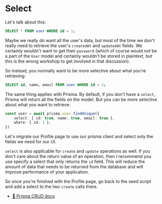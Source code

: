 # Select

<EpicVideo url="https://www.epicweb.dev/workshops/data-modeling-deep-dive/querying-data/transitioning-to-real-database-with-prisma-api" />

Let's talk about this:

```sql
SELECT * FROM user WHERE id = 1;
```

Maybe we really _do_ want all the user's data, but most of the time we don't
really need to retrieve the user's `createdAt` and `updatedAt` fields. We
certainly wouldn't want to get their `password` (which of course would _not_ be
a part of the `User` model and certainly wouldn't be stored in plaintext, but
this is the wrong workshop to get involved in that discussion).

So instead, you normally want to be more selective about what you're retrieving:

```sql
SELECT id, name, email FROM user WHERE id = 1;
```

The same thing applies with Prisma. By default, if you don't have a `select`,
Prisma will return all the fields on the model. But you can be more selective
about what you want to retrieve:

```ts
const user = await prisma.user.findUnique({
	select: { id: true, name: true, email: true },
	where: { id: 1 },
})
```

Let's migrate our Profile page to use our prisma client and select only the
fields we need for our UI.

`select` is also applicable for `create` and `update` operations as well. If you
don't care about the return value of an operation, then I recommend you use
specify a select that only returns the `id` field. This will reduce the amount
of data that needs to be returned from the database and will improve performance
of your application.

So once you're finished with the Profile page, go back to the seed script and
add a select to the two `create` calls there.

- [📜 Prisma CRUD docs](https://www.prisma.io/docs/concepts/components/prisma-client/crud#read)
